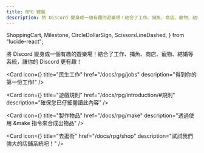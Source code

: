 ```yaml
---
title: RPG 總覽
description: 將 Discord 變身成一個有趣的遊樂場！結合了工作、捕魚、商店、寵物、結婚等系統，讓你的 Discord 更有趣！
---
```


  ShoppingCart,
  Milestone,
  CircleDollarSign,
  ScissorsLineDashed,
} from "lucide-react";

將 Discord 變身成一個有趣的遊樂場！結合了工作、捕魚、商店、寵物、結婚等系統，讓你的 Discord 更有趣！

<div className='flex flex-row gap-2.5 mt-4 mb-8'>

<LinkButton
  variant="primary"
  href="/docs/rpg/introduction"
  children="開始使用"
/>

</div>

<Cards>

<Card
  icon={<CircleDollarSign />}
  title="民生工作"
  href="/docs/rpg/jobs"
  description="得到你的第一份工作!"
/>

<Card
  icon={<Milestone />}
  title="遊戲規則"
  href="/docs/rpg/introduction/#規則"
  description="確保您已仔細閱讀此內容"
/>

<Card
  icon={<ScissorsLineDashed />}
  title="製作物品"
  href="/docs/rpg/make"
  description="透過使用 &make 指令來合成出物品"
/>

<Card
  icon={<ShoppingCart />}
  title="去逛街"
  href="/docs/rpg/shop"
  description="試試我們強大的店鋪系統吧！"
/>

</Cards>


